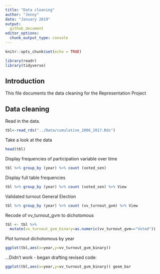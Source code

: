 ```yaml
---
title: "Data cleaning"
author: "Jenny"
date: "January 2019"
output:
  github_document
editor_options: 
  chunk_output_type: console
---
```


```r
knitr::opts_chunk$set(echo = TRUE)

library(readr)
library(tidyverse)
```

## Introduction

This file documents the data cleaning for the Representation Project

## Data cleaning

Read in the data.

```r
tbl<-read_rds("../Data/cumulative_2006_2017.Rds")
```

Take a look at the data

```r
head(tbl)
```

Display frequencies of participation variable over time

```r
tbl %>% group_by (year) %>% count (voted_sen) 
```

Display full table frequencies

```r
tbl %>% group_by (year) %>% count (voted_sen) %>% View
```

Validated turnout General Election 

```r
tbl %>% group_by (year) %>% count (vv_turnout_gvm) %>% View
```

Recode of vv_turnout_gvm to dichotomous

```r
tbl <- tbl %>%
  mutate(vv_turnout_gvm_binary=as.numeric(vv_turnout_gvm=="Voted"))
```

Plot turnout dichotomous by year

```r
ggplot(tbl,aes(x=year,y=vv_turnout_gvm_binary))

```

...Didn't work - began drafting revised code:

```r
ggplot(tbl,aes(x=year,y=vv_turnout_gvm_binary)) geom_bar

```